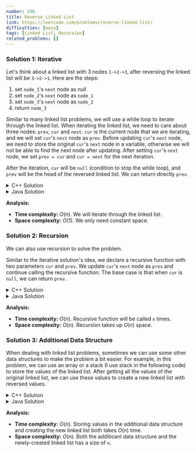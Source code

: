```yaml
---
number: 206
title: Reverse Linked List
link: https://leetcode.com/problems/reverse-linked-list/
difficulties: [easy]
tags: [Linked List, Recursion]
related_problems: []
---
```


### Solution 1: Iterative

Let's think about a linked list with 3 nodes `1->2->3`, after reversing the linked list will be `3->2->1`. Here are the steps:

1. set `node_1`'s `next` node as null
2. set `node_2`'s `next` node as `node_1`
3. set `node_3`'s `next` node as `node_2`
4. return `node_3`

Similar to many linked list problems, we will use a while loop to iterate through the linked list. When iterating the linked list, we need to care about three nodes: `prev`, `cur` and `next`. `cur` is the current node that we are iterating, and we will set `cur`'s `next` node as `prev`. Before updating `cur`'s `next` node, we need to store the original `cur`'s `next` node in a variable, otherwise we will not be able to find the next node after updating. After setting `cur`'s `next` node, we set `prev = cur` and `cur = next` for the next iteration.

After the iteration, `cur` will be `null` (condition to stop the while loop), and `prev` will be the head of the reversed linked list. We can return directly `prev`.

<details class="code-details">
    <summary>C++ Solution</summary>

```cpp
/**
 * Definition for singly-linked list.
 * struct ListNode {
 *     int val;
 *     ListNode *next;
 *     ListNode() : val(0), next(nullptr) {}
 *     ListNode(int x) : val(x), next(nullptr) {}
 *     ListNode(int x, ListNode *next) : val(x), next(next) {}
 * };
 */
class Solution {
public:
    ListNode* reverseList(ListNode* head) {
        ListNode* prev = NULL;
        ListNode* cur = head;

        while (cur) {
            ListNode* next = cur->next;
            cur->next = prev;
            prev = cur;
            cur = next;
        }

        return prev;
    }
};
```

</details>

<details class="code-details">
    <summary>Java Solution</summary>

```java
/**
 * Definition for singly-linked list.
 * public class ListNode {
 *     int val;
 *     ListNode next;
 *     ListNode() {}
 *     ListNode(int val) { this.val = val; }
 *     ListNode(int val, ListNode next) { this.val = val; this.next = next; }
 * }
 */
class Solution {
    public ListNode reverseList(ListNode head) {
        ListNode prev = null;
        ListNode cur = head;

        while (cur != null) {
            ListNode next = cur.next;
            cur.next = prev;
            prev = cur;
            cur = next;
        }

        return prev;
    }
}
```

</details>

**Analysis:**

- **Time complexity:** $O(n)$. We will iterate through the linked list.
- **Space complexity:** $O(1)$. We only need constant space.

### Solution 2: Recursion

We can also use recursion to solve the problem.

Similar to the iterative solution's idea, we declare a recursive function with two parameters `cur` and `prev`. We update `cur`'s `next` node as `prev` and continue calling the recursive function. The base case is that when `cur` is `null`, we can return `prev`.

<details class="code-details">
    <summary>C++ Solution</summary>

```cpp
/**
 * Definition for singly-linked list.
 * struct ListNode {
 *     int val;
 *     ListNode *next;
 *     ListNode() : val(0), next(nullptr) {}
 *     ListNode(int x) : val(x), next(nullptr) {}
 *     ListNode(int x, ListNode *next) : val(x), next(next) {}
 * };
 */
class Solution {
private:
    ListNode* reverseListHelper(ListNode* cur, ListNode* prev) {
        if (!cur) {
            return prev;
        }

        ListNode* next = cur->next;
        cur->next = prev;
        return reverseListHelper(next, cur);
    }

public:
    ListNode* reverseList(ListNode* head) {
        return reverseListHelper(head, NULL);
    }
};
```

</details>

<details class="code-details">
    <summary>Java Solution</summary>

```java
/**
 * Definition for singly-linked list.
 * public class ListNode {
 *     int val;
 *     ListNode next;
 *     ListNode() {}
 *     ListNode(int val) { this.val = val; }
 *     ListNode(int val, ListNode next) { this.val = val; this.next = next; }
 * }
 */
class Solution {
    private ListNode reverseListHelper(ListNode cur, ListNode prev) {
        if (cur == null) {
            return prev;
        }

        ListNode next = cur.next;
        cur.next = prev;
        return reverseListHelper(next, cur);
    }

    public ListNode reverseList(ListNode head) {
        return reverseListHelper(head, null);
    }
}
```

</details>

**Analysis:**

- **Time complexity:** $O(n)$. Recursive function will be called `n` times.
- **Space complexity:** $O(n)$. Recursion takes up $O(n)$ space.

### Solution 3: Additional Data Structure

When dealing with linked list problems, sometimes we can use some other data structures to make the problem a bit easier. For example, in this problem, we can use an array or a stack (I use stack in the following code) to store the values of the linked list. After getting all the values of the original linked list, we can use these values to create a new linked list with reversed values.

<details class="code-details">
    <summary>C++ Solution</summary>

```cpp
/**
 * Definition for singly-linked list.
 * struct ListNode {
 *     int val;
 *     ListNode *next;
 *     ListNode() : val(0), next(nullptr) {}
 *     ListNode(int x) : val(x), next(nullptr) {}
 *     ListNode(int x, ListNode *next) : val(x), next(next) {}
 * };
 */
class Solution {
public:
    ListNode* reverseList(ListNode* head) {
        ListNode* cur = head;
        stack<int> s;
        while (cur) {
            s.push(cur->val);
            cur = cur->next;
        }

        ListNode* dummy = new ListNode();
        cur = dummy;
        while (!s.empty()) {
            cur->next = new ListNode(s.top());
            s.pop();
            cur = cur->next;
        }

        return dummy->next;
    }
};
```

</details>

<details class="code-details">
    <summary>Java Solution</summary>

```java
/**
 * Definition for singly-linked list.
 * public class ListNode {
 *     int val;
 *     ListNode next;
 *     ListNode() {}
 *     ListNode(int val) { this.val = val; }
 *     ListNode(int val, ListNode next) { this.val = val; this.next = next; }
 * }
 */
class Solution {
    public ListNode reverseList(ListNode head) {
        ListNode cur = head;
        Stack<Integer> stack = new Stack<>();
        while (cur != null) {
            stack.push(cur.val);
            cur = cur.next;
        }

        ListNode dummy = new ListNode();
        cur = dummy;
        while (!stack.empty()) {
            cur.next = new ListNode(stack.pop());
            cur = cur.next;
        }

        return dummy.next;
    }
}
```

</details>

**Analysis:**

- **Time complexity:** $O(n)$. Storing values in the additional data structure and creating the new linked list both takes $O(n)$ time.
- **Space complexity:** $O(n)$. Both the additioanl data structure and the newly-created linked list has a size of `n`.
